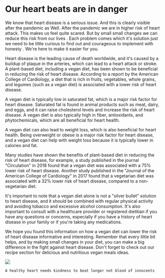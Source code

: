 # Our heart beats are in danger 

We know that heart disease is a serious issue. And this is clearly visible after the pandemic as Well. After the pandemic we are in higher risk of heart attack. This makes us feel quite scared. But by small small changes we can reduce this risk from our lives . Each problem comes which it's solution just we need to be little curious to find out and courageous to implement with honesty . We're here to make it easier for you.



Heart disease is the leading cause of death worldwide, and it's caused by a buildup of plaque in the arteries, which can lead to a heart attack or stroke. A plant-based diet, including a vegan diet, has been shown to be beneficial in reducing the risk of heart disease. According to a report by the American College of Cardiology, a diet that is rich in fruits, vegetables, whole grains, and legumes (such as a vegan diet) is associated with a lower risk of heart disease.

A vegan diet is typically low in saturated fat, which is a major risk factor for heart disease. Saturated fat is found in animal products such as meat, dairy, and eggs, and it can raise cholesterol levels and increase the risk of heart disease. A vegan diet is also typically high in fiber, antioxidants, and phytochemicals, which are all beneficial for heart health.

A vegan diet can also lead to weight loss, which is also beneficial for heart health. Being overweight or obese is a major risk factor for heart disease, and a vegan diet can help with weight loss because it is typically lower in calories and fat.

Many studies have shown the benefits of plant-based diet in reducing the risk of heart disease, for example, a study published in the journal "Circulation" in 2018 found that a vegan diet was associated with a 75% lower risk of heart disease. Another study published in the "Journal of the American College of Cardiology" in 2017 found that a vegetarian diet was associated with a 32% lower risk of heart disease, compared to a non-vegetarian diet.

It's important to note that a vegan diet alone is not a "silver bullet" solution to heart disease, and it should be combined with regular physical activity and avoiding tobacco and excessive alcohol consumption. It's also important to consult with a healthcare provider or registered dietitian if you have any questions or concerns, especially if you have a history of heart disease in your family or if you're taking any medications.

We hope you found this information on how a vegan diet can lower the risk of heart disease informative and interesting. Remember that every little bit helps, and by making small changes in your diet, you can make a big difference in the fight against heart disease. Don't forget to check out our recipe section for delicious and nutritious vegan meals ideas.

![](/IMG_0.jpg)



` A healthy heart needs kindness to beat longer not blood of innocents `

